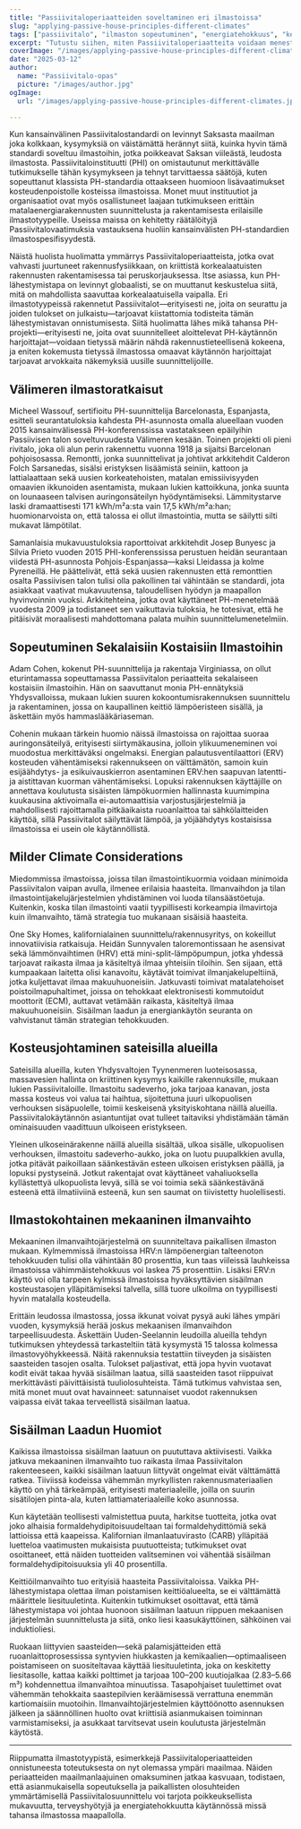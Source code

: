 ```yaml
---
title: "Passiivitaloperiaatteiden soveltaminen eri ilmastoissa"
slug: "applying-passive-house-principles-different-climates"
tags: ["passiivitalo", "ilmaston sopeutuminen", "energiatehokkuus", "kestävyys", "globaali soveltaminen"]
excerpt: "Tutustu siihen, miten Passiivitaloperiaatteita voidaan menestyksekkäästi soveltaa erilaisiin ilmastoihin ympäri maailmaa, käytännön esimerkkien ja ratkaisujen avulla, jotka ylläpitävät mukavuutta ja tehokkuutta kaikissa ympäristöissä."
coverImage: "/images/applying-passive-house-principles-different-climates.jpg"
date: "2025-03-12"
author:
  name: "Passiivitalo-opas"
  picture: "/images/author.jpg"
ogImage:
  url: "/images/applying-passive-house-principles-different-climates.jpg"

---
```

Kun kansainvälinen Passiivitalostandardi on levinnyt Saksasta maailman joka kolkkaan, kysymyksiä on väistämättä herännyt siitä, kuinka hyvin tämä standardi soveltuu ilmastoihin, jotka poikkeavat Saksan viileästä, leudosta ilmastosta. Passiivitaloinstituutti (PHI) on omistautunut merkittävälle tutkimukselle tähän kysymykseen ja tehnyt tarvittaessa säätöjä, kuten sopeuttanut klassista PH-standardia ottaakseen huomioon lisävaatimukset kosteudenpoistolle kosteissa ilmastoissa. Monet muut instituutiot ja organisaatiot ovat myös osallistuneet laajaan tutkimukseen erittäin matalaenergiarakennusten suunnittelusta ja rakentamisesta erilaisille ilmastotyypeille. Useissa maissa on kehitetty räätälöityjä Passiivitalovaatimuksia vastauksena huoliin kansainvälisten PH-standardien ilmastospesifisyydestä.

Näistä huolista huolimatta ymmärrys Passiivitaloperiaatteista, jotka ovat vahvasti juurtuneet rakennusfysiikkaan, on kriittistä korkealaatuisten rakennusten rakentamisessa tai peruskorjauksessa. Itse asiassa, kun PH-lähestymistapa on levinnyt globaalisti, se on muuttanut keskustelua siitä, mitä on mahdollista saavuttaa korkealaatuisella vaipalla. Eri ilmastotyypeissä rakennetut Passiivitalot—erityisesti ne, joita on seurattu ja joiden tulokset on julkaistu—tarjoavat kiistattomia todisteita tämän lähestymistavan onnistumisesta. Siitä huolimatta lähes mikä tahansa PH-projekti—erityisesti ne, joita ovat suunnitelleet aloittelevat PH-käytännön harjoittajat—voidaan tietyssä määrin nähdä rakennustieteellisenä kokeena, ja eniten kokemusta tietyssä ilmastossa omaavat käytännön harjoittajat tarjoavat arvokkaita näkemyksiä uusille suunnittelijoille.
## Välimeren ilmastoratkaisut

Micheel Wassouf, sertifioitu PH-suunnittelija Barcelonasta, Espanjasta, esitteli seurantatuloksia kahdesta PH-asunnosta omalla alueellaan vuoden 2015 kansainvälisessä PH-konferenssissa vastatakseen epäilyihin Passiivisen talon soveltuvuudesta Välimeren kesään. Toinen projekti oli pieni rivitalo, joka oli alun perin rakennettu vuonna 1918 ja sijaitsi Barcelonan pohjoisosassa. Remontti, jonka suunnittelivat ja johtivat arkkitehdit Calderon Folch Sarsanedas, sisälsi eristyksen lisäämistä seiniin, kattoon ja lattialaattaan sekä uusien korkeatehoisten, matalan emissiivisyyden omaavien ikkunoiden asentamista, mukaan lukien kattoikkuna, jonka suunta on lounaaseen talvisen auringonsäteilyn hyödyntämiseksi. Lämmitystarve laski dramaattisesti 171 kWh/m²a:sta vain 17,5 kWh/m²a:han; huomionarvoista on, että talossa ei ollut ilmastointia, mutta se säilytti silti mukavat lämpötilat.

Samanlaisia mukavuustuloksia raporttoivat arkkitehdit Josep Bunyesc ja Silvia Prieto vuoden 2015 PHI-konferenssissa perustuen heidän seurantaan viidestä PH-asunnosta Pohjois-Espanjassa—kaksi Lleidassa ja kolme Pyreneillä. He päättelivät, että sekä uusien rakennusten että remonttien osalta Passiivisen talon tulisi olla pakollinen tai vähintään se standardi, jota asiakkaat vaativat mukavuutensa, taloudellisen hyödyn ja maapallon hyvinvoinnin vuoksi. Arkkitehteina, jotka ovat käyttäneet PH-menetelmää vuodesta 2009 ja todistaneet sen vaikuttavia tuloksia, he totesivat, että he pitäisivät moraalisesti mahdottomana palata muihin suunnittelumenetelmiin.
## Sopeutuminen Sekalaisiin Kostaisiin Ilmastoihin

Adam Cohen, kokenut PH-suunnittelija ja rakentaja Virginiassa, on ollut eturintamassa sopeuttamassa Passiivitalon periaatteita sekalaiseen kostaisiin ilmastoihin. Hän on saavuttanut monia PH-ennätyksiä Yhdysvalloissa, mukaan lukien suuren kokoontumisrakennuksen suunnittelu ja rakentaminen, jossa on kaupallinen keittiö lämpöeristeen sisällä, ja äskettäin myös hammaslääkäriaseman.

Cohenin mukaan tärkein huomio näissä ilmastoissa on rajoittaa suoraa auringonsäteilyä, erityisesti siirtymäkausina, jolloin ylikuumeneminen voi muodostua merkittäväksi ongelmaksi. Energian palautusventilaattori (ERV) kosteuden vähentämiseksi rakennukseen on välttämätön, samoin kuin esijäähdytys- ja esikuivauskierron asentaminen ERV:hen saapuvan latentti- ja aistittavan kuorman vähentämiseksi. Lopuksi rakennuksen käyttäjille on annettava koulutusta sisäisten lämpökuormien hallinnasta kuumimpina kuukausina aktivoimalla ei-automaattisia varjostusjärjestelmiä ja mahdollisesti rajoittamalla pitkäaikaista ruoanlaittoa tai sähkölaitteiden käyttöä, sillä Passiivitalot säilyttävät lämpöä, ja yöjäähdytys kostaisissa ilmastoissa ei usein ole käytännöllistä.
## Milder Climate Considerations

Miedommissa ilmastoissa, joissa tilan ilmastointikuormia voidaan minimoida Passiivitalon vaipan avulla, ilmenee erilaisia haasteita. Ilmanvaihdon ja tilan ilmastointijakelujärjestelmien yhdistäminen voi luoda tilansäästöetuja. Kuitenkin, koska tilan ilmastointi vaatii tyypillisesti korkeampia ilmavirtoja kuin ilmanvaihto, tämä strategia tuo mukanaan sisäisiä haasteita.

One Sky Homes, kalifornialainen suunnittelu/rakennusyritys, on kokeillut innovatiivisia ratkaisuja. Heidän Sunnyvalen taloremontissaan he asensivat sekä lämmönvaihtimen (HRV) että mini-split-lämpöpumpun, jotka yhdessä tarjoavat raikasta ilmaa ja käsiteltyä ilmaa yhteisiin tiloihin. Sen sijaan, että kumpaakaan laitetta olisi kanavoitu, käytävät toimivat ilmanjakelupeltiinä, jotka kuljettavat ilmaa makuuhuoneisiin. Jatkuvasti toimivat matalatehoiset poistoilmapuhaltimet, joissa on tehokkaat elektronisesti kommutoidut moottorit (ECM), auttavat vetämään raikasta, käsiteltyä ilmaa makuuhuoneisiin. Sisäilman laadun ja energiankäytön seuranta on vahvistanut tämän strategian tehokkuuden.
## Kosteusjohtaminen sateisilla alueilla

Sateisilla alueilla, kuten Yhdysvaltojen Tyynenmeren luoteisosassa, massavesien hallinta on kriittinen kysymys kaikille rakennuksille, mukaan lukien Passiivitaloille. Ilmastoitu sadeverho, joka tarjoaa kanavan, josta massa kosteus voi valua tai haihtua, sijoitettuna juuri ulkopuolisen verhouksen sisäpuolelle, toimii keskeisenä yksityiskohtana näillä alueilla. Passiivitalokäytännön asiantuntijat ovat tulleet taitaviksi yhdistämään tämän ominaisuuden vaadittuun ulkoiseen eristykseen.

Yleinen ulkoseinärakenne näillä alueilla sisältää, ulkoa sisälle, ulkopuolisen verhouksen, ilmastoitu sadeverho-aukko, joka on luotu puupalkkien avulla, jotka pitävät paikoillaan säänkestävän esteen ulkoisen eristyksen päällä, ja lopuksi pystyseinä. Jotkut rakentajat ovat käyttäneet vahaliuoksella kyllästettyä ulkopuolista levyä, sillä se voi toimia sekä säänkestävänä esteenä että ilmatiiviinä esteenä, kun sen saumat on tiivistetty huolellisesti.

## Ilmastokohtainen mekaaninen ilmanvaihto

Mekaaninen ilmanvaihtojärjestelmä on suunniteltava paikallisen ilmaston mukaan. Kylmemmissä ilmastoissa HRV:n lämpöenergian talteenoton tehokkuuden tulisi olla vähintään 80 prosenttia, kun taas viileissä lauhkeissa ilmastoissa vähimmäistehokkuus voi laskea 75 prosenttiin. Lisäksi ERV:n käyttö voi olla tarpeen kylmissä ilmastoissa hyväksyttävien sisäilman kosteustasojen ylläpitämiseksi talvella, sillä tuore ulkoilma on tyypillisesti hyvin matalalla kosteudella.

Erittäin leudossa ilmastossa, jossa ikkunat voivat pysyä auki lähes ympäri vuoden, kysymyksiä herää joskus mekaanisen ilmanvaihdon tarpeellisuudesta. Äskettäin Uuden-Seelannin leudoilla alueilla tehdyn tutkimuksen yhteydessä tarkasteltiin tätä kysymystä 15 talossa kolmessa ilmastovyöhykkeessä. Näitä rakennuksia testattiin tiiveyden ja sisäisten saasteiden tasojen osalta. Tulokset paljastivat, että jopa hyvin vuotavat kodit eivät takaa hyvää sisäilman laatua, sillä saasteiden tasot riippuivat merkittävästi päivittäisistä tuuliolosuhteista. Tämä tutkimus vahvistaa sen, mitä monet muut ovat havainneet: satunnaiset vuodot rakennuksen vaipassa eivät takaa terveellistä sisäilman laatua.
## Sisäilman Laadun Huomiot

Kaikissa ilmastoissa sisäilman laatuun on puututtava aktiivisesti. Vaikka jatkuva mekaaninen ilmanvaihto tuo raikasta ilmaa Passiivitalon rakenteeseen, kaikki sisäilman laatuun liittyvät ongelmat eivät välttämättä ratkea. Tiiviissä kodeissa vähemmän myrkyllisten rakennusmateriaalien käyttö on yhä tärkeämpää, erityisesti materiaaleille, joilla on suurin sisätilojen pinta-ala, kuten lattiamateriaaleille koko asunnossa.

Kun käytetään teollisesti valmistettua puuta, harkitse tuotteita, jotka ovat joko alhaisia formaldehydipitoisuudeltaan tai formaldehydittömiä sekä lattioissa että kaapeissa. Kalifornian ilmanlaatuvirasto (CARB) ylläpitää luetteloa vaatimusten mukaisista puutuotteista; tutkimukset ovat osoittaneet, että näiden tuotteiden valitseminen voi vähentää sisäilman formaldehydipitoisuuksia yli 40 prosentilla.

Keittiöilmanvaihto tuo erityisiä haasteita Passiivitaloissa. Vaikka PH-lähestymistapa olettaa ilman poistamisen keittiöalueelta, se ei välttämättä määrittele liesituuletinta. Kuitenkin tutkimukset osoittavat, että tämä lähestymistapa voi johtaa huonoon sisäilman laatuun riippuen mekaanisen järjestelmän suunnittelusta ja siitä, onko liesi kaasukäyttöinen, sähköinen vai induktioliesi.

Ruokaan liittyvien saasteiden—sekä palamisjätteiden että ruoanlaittoprosessissa syntyvien hiukkasten ja kemikaalien—optimaaliseen poistamiseen on suositeltavaa käyttää liesituuletinta, joka on keskitetty liesitasolle, kattaa kaikki polttimet ja tarjoaa 100–200 kuutiojalkaa (2.83–5.66 m³) kohdennettua ilmanvaihtoa minuutissa. Tasapohjaiset tuulettimet ovat vähemmän tehokkaita saastepilvien keräämisessä verrattuna enemmän kartiomaisiin muotoihin. Ilmanvaihtojärjestelmien käyttöönotto asennuksen jälkeen ja säännöllinen huolto ovat kriittisiä asianmukaisen toiminnan varmistamiseksi, ja asukkaat tarvitsevat usein koulutusta järjestelmän käytöstä.

---

Riippumatta ilmastotyypistä, esimerkkejä Passiivitaloperiaatteiden onnistuneesta toteutuksesta on nyt olemassa ympäri maailmaa. Näiden periaatteiden maailmanlaajuinen omaksuminen jatkaa kasvuaan, todistaen, että asianmukaisella sopeutuksella ja paikallisten olosuhteiden ymmärtämisellä Passiivitalosuunnittelu voi tarjota poikkeuksellista mukavuutta, terveyshyötyjä ja energiatehokkuutta käytännössä missä tahansa ilmastossa maapallolla.
